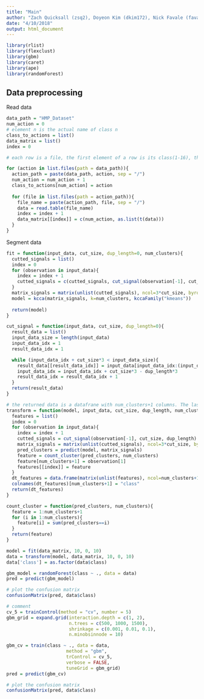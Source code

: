 ```yaml
---
title: "Main"
author: "Zach Quicksall (zsq2), Doyeon Kim (dkim172), Nick Favale (favale2), Wenzheng Hu(whu14)"
date: "4/10/2018"
output: html_document
---
```

```r
library(rlist)
library(flexclust)
library(gbm)
library(caret)
library(ape)
library(randomForest)
```

## Data preprocessing

Read data
```r
data_path = "HMP_Dataset"
num_action = 0
# element n is the actual name of class n
class_to_actions = list()
data_matrix = list()
index = 0

# each row is a file, the first element of a row is its class(1-16), the rest are flattened (through each time unit) 3 dimension data

for (action in list.files(path = data_path)){
  action_path = paste(data_path, action, sep = "/")
  num_action = num_action + 1
  class_to_actions[num_action] = action
  
  for (file in list.files(path = action_path)){
    file_name = paste(action_path, file, sep = "/")
    data = read.table(file_name)
    index = index + 1
    data_matrix[[index]] = c(num_action, as.list(t(data)))
  }
}
```

Segment data
```r
fit = function(input_data, cut_size, dup_length=0, num_clusters){
  cutted_signals = list()
  index = 0
  for (observation in input_data){
    index = index + 1
    cutted_signals = c(cutted_signals, cut_signal(observation[-1], cut_size, dup_length))
  }
  matrix_signals = matrix(unlist(cutted_signals), ncol=3*cut_size, byrow=T)
  model = kcca(matrix_signals, k=num_clusters, kccaFamily("kmeans"))
  
  return(model)
}

cut_signal = function(input_data, cut_size, dup_length=0){
  result_data = list()
  input_data_size = length(input_data)
  input_data_idx = 1
  result_data_idx = 1

  while (input_data_idx + cut_size*3 < input_data_size){
    result_data[[result_data_idx]] = input_data[input_data_idx:(input_data_idx+cut_size*3-1)]
    input_data_idx = input_data_idx + cut_size*3 - dup_length*3
    result_data_idx = result_data_idx + 1
  }
  return(result_data)
}

# the returned data is a datafrane with num_clusters+1 columns. The last column is its label.
transform = function(model, input_data, cut_size, dup_length, num_clusters){
  features = list()
  index = 0
  for (observation in input_data){
    index = index + 1
    cutted_signals = cut_signal(observation[-1], cut_size, dup_length)
    matrix_signals = matrix(unlist(cutted_signals), ncol=3*cut_size, byrow=T)
    pred_clusters = predict(model, matrix_signals)
    feature = count_cluster(pred_clusters, num_clusters)
    feature[num_clusters+1] = observation[1]
    features[[index]] = feature
  }
  dt_features = data.frame(matrix(unlist(features), ncol=num_clusters+1, byrow=T))
  colnames(dt_features)[num_clusters+1] = "class"
  return(dt_features)
}

count_cluster = function(pred_clusters, num_clusters){
  feature = 1:num_clusters+1
  for (i in 1:num_clusters){
    feature[i] = sum(pred_clusters==i)
  }
  return(feature)
}
```


```r
model = fit(data_matrix, 10, 0, 10)
data = transform(model, data_matrix, 10, 0, 10)
data['class'] = as.factor(data$class)
```

```r
gbm_model = randomForest(class ~ ., data = data)
pred = predict(gbm_model)

# plot the confusion matrix
confusionMatrix(pred, data$class)
```

```r
# comment
cv_5 = trainControl(method = "cv", number = 5)
gbm_grid = expand.grid(interaction.depth = c(1, 2),
                       n.trees = c(500, 1000, 1500),
                       shrinkage = c(0.001, 0.01, 0.1),
                       n.minobsinnode = 10)

gbm_cv = train(class ~ ., data = data,
                      method = "gbm",
                      trControl = cv_5,
                      verbose = FALSE,
                      tuneGrid = gbm_grid)
pred = predict(gbm_cv)

# plot the confusion matrix
confusionMatrix(pred, data$class)
```

